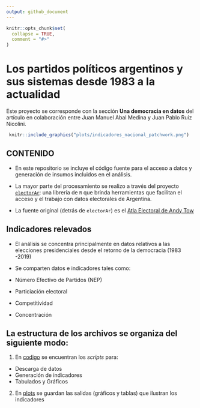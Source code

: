 ```yaml
---
output: github_document
---
```


<!-- README.md is generated from README.Rmd. Please edit that file -->

```r
knitr::opts_chunk$set(
  collapse = TRUE,
  comment = "#>"
)
```

# Los partidos políticos argentinos y sus sistemas desde 1983 a la actualidad


Este proyecto se corresponde con la sección **Una democracia en datos** del artículo en colaboración entre Juan Manuel Abal Medina  y Juan Pablo Ruiz Nicolini. 




```r
 knitr::include_graphics("plots/indicadores_nacional_patchwork.png")
```


## CONTENIDO




* En este repositorio se incluye el código fuente para el acceso a datos y generación de insumos incluidos en el análisis. 

* La mayor parte del procesamiento se realizo a través del proyecto  [`electorAr`](https://politicaargentina.github.io/electorAr/): una librería de `R` que brinda herramientas que facilitan el acceso y el trabajo con datos electorales de Argentina. 

* La fuente original (detrás de `electorAr`) es  el [Atla Electoral de Andy Tow](https://www.andytow.com/atlas/totalpais/)





## Indicadores relevados

* El análisis se concentra principalmente en datos relativos a las elecciones presidenciales desde el retorno de la democracia (1983 -2019)

* Se comparten datos e indicadores tales como: 

- Número Efectivo de Partidos (NEP)
- Particiación electoral
- Competitividad
- Concentración


## La estructura de los archivos se organiza del siguiente modo: 

1. En [codigo]("https://github.com/TuQmano/arg_demorcracia40/tree/main/codigo") se encuentran los _scripts_ para:

 - Descarga de datos
 - Generación de indicadores
 - Tabulados y Gráficos
 
2. En [plots]("https://github.com/TuQmano/arg_demorcracia40/tree/main/plots") se guardan las salidas (gráficos y tablas) que ilustran los indicadores